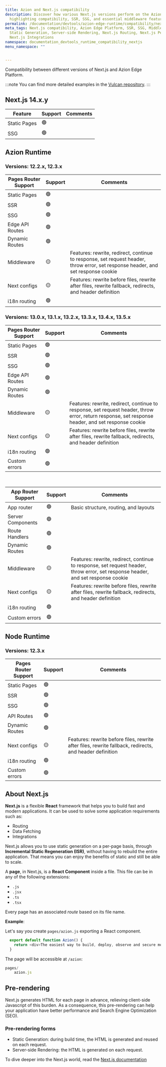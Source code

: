 ```yaml
---
title: Azion and Next.js compatibility
description: Discover how various Next.js versions perform on the Azion Edge Platform,
  highlighting compatibility, SSR, SSG, and essential middleware features.
permalink: /documentation/devtools/azion-edge-runtime/compatibility/nextjs/
meta_tags: Next.js compatibility, Azion Edge Platform, SSR, SSG, Middleware Features,
  Static Generation, Server-side Rendering, Next.js Routing, Next.js Performance,
  Next.js Integrations
namespace: documentation_devtools_runtime_compatibility_nextjs
menu_namespace: ""


---
```


Compatibility between different versions of Next.js and Azion Edge Platform.

:::note
You can find more detailed examples in the [Vulcan repository](https://github.com/aziontech/vulcan/tree/main/examples/next).
:::


## Next.js 14.x.y

| Feature | Support | Comments |
|---|---|---|
| Static Pages | 🟢 | |
| SSG | 🟢 | |


## Azion Runtime 

### Versions: 12.2.x, 12.3.x

| Pages Router Support | Support | Comments |
|---|---|---|
| Static Pages | 🟢 | |
| SSR | 🟢 | |
| SSG | 🟢 | |
| Edge API Routes | 🟢 | |
| Dynamic Routes | 🟢 | |
| Middleware  | 🟡 | Features: rewrite, redirect, continue to response, set request header, throw error, set response header, and set response cookie|
| Next configs | 🟡 | Features: rewrite before files, rewrite after files, rewrite fallback, redirects, and header definition  |
| i18n routing | 🟢 | |

### Versions: 13.0.x, 13.1.x, 13.2.x, 13.3.x, 13.4.x, 13.5.x

| Pages Router Support | Support | Comments |
|---|---|---|
| Static Pages | 🟢 | 
| SSR | 🟢 | | 
| SSG | 🟢 | | 
| Edge API Routes | 🟢 | | 
| Dynamic Routes | 🟢 | |
| Middleware | 🟡 | Features: rewrite, redirect, continue to response, set request header, throw error, return response, set response header, and set response cookie | 
| Next configs | 🟡 | Features: rewrite before files, rewrite after files, rewrite fallback, redirects, and header definition | 
| i18n routing | 🟢 | | 
| Custom errors | 🟢 | | 

<br />

| App Router Support | Support | Comments |
|---|---|--- | 
| App router | 🟢 | Basic structure, routing, and layouts| 
| Server Components | 🟢 | | 
| Route Handlers | 🟢 | | 
| Dynamic Routes | 🟢 | |
| Middleware  | 🟡 | Features: rewrite, redirect, continue to response, set request header, throw error, set response header, and set response cookie|
| Next configs | 🟡 | Features: rewrite before files, rewrite after files, rewrite fallback, redirects, and header definition  |
| i18n routing | 🟢 | |
| Custom errors | 🟢 | | 


## Node Runtime 

### Versions: 12.3.x

| Pages Router Support | Support | Comments |
|---|---|---| 
| Static Pages | 🟢 | | 
| SSR | 🟢 | | 
| SSG | 🟢 | | 
| API Routes | 🟢 | | 
| Dynamic Routes | 🟢 | |
| Next configs | 🟡 | Features: rewrite before files, rewrite after files, rewrite fallback, redirects, and header definition | 
| i18n routing | 🟢 | | 
| Custom errors | 🟢 | | 


## About Next.js

**Next.js** is a flexible **React** framework that helps you to build fast and modern applications. It can be used to solve some application requirements such as:

- Routing
- Data Fetching
- Integrations

Next.js allows you to use static generation on a per-page basis, through **Incremental Static Regeneration (ISR)**, without having to rebuild the entire application. That means you can enjoy the benefits of static and still be able to scale.

A **page**, in Next.js, is a **React Component** inside a file. This file can be in any of the following extensions:

- `.js`
- `.jsx`
- `.ts`
- `.tsx`

Every page has an associated *route* based on its file name.

**Example**:

Let's say you create `pages/azion.js` exporting a React component.

```js
  export default function Azion() {
    return <div>The easiest way to build, deploy, observe and secure modern applications.</div>
  }
```

The page will be accessible at `/azion`:

```js
pages/
    azion.js
```


## Pre-rendering

Next.js generates HTML for each page in advance, relieving client-side Javascript of this burden. As a consequence, this pre-rendering can help your application have better performance and Search Engine Optimization (SEO).

### Pre-rendering forms

- Static Generation: during build time, the HTML is generated and reused on each request.
- Server-side Rendering: the HTML is generated on each request.


To dive deeper into the Next.js world, read the [Next.js documentation](https://nextjs.org/docs/getting-started)


